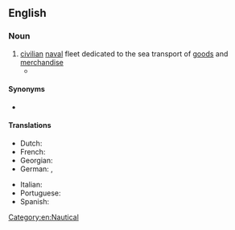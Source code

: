==English==

===Noun===
{{en-noun}}

# [[civilian]] [[naval]] fleet dedicated to the sea transport of [[goods]] and [[merchandise]]
#* {{quote-journal|en|date=2021 September 8|author=Dr Joseph Brennan|title=Electric tramways at the heart of our seaside story|journal=RAIL|issue=939|page=57|text=Owing to its location at the entrance to the River Tyne, South Shields was of strategic importance in the Second World War, especially to the '''merchant navy''', and the town was heavily hit by a Luftwaffe strike in October 1941.}} 

====Synonyms====
* {{l|en|merchant marine}}

====Translations====
{{trans-top|civilian naval fleet}}
* Dutch: {{t|nl|handelsvloot|f|m}}
* French: {{t+|fr|marine marchande|f}}
* Georgian: {{t|ka|სავაჭრო ფლოტი}}
* German: {{t+|de|Handelsmarine|f}}, {{t+|de|Handelsflotte|f}}
{{trans-mid}}
* Italian: {{t|it|marina mercantile|f}}
* Portuguese: {{t|pt|marinha mercante|f}}
* Spanish: {{t|es|marina mercante|f}}
{{trans-bottom}}

[[Category:en:Nautical]]